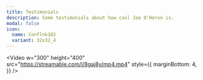 ```yaml
---
title: Testimonials
description: Some testimonials about how cool Joe O'Heron is.
modal: false
icon:
  name: Conflnk102
  variant: 32x32_4
---
```


<Video
  w="300"
  height="400"
  src="https://streamable.com/l/8gaj8y/mp4.mp4"
  style={{
    marginBottom: 4,
  }}
/>
